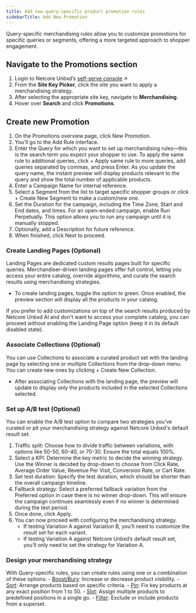 ```yaml
---
title: Add new query-specific product promotion rules
sidebarTitle: Add New Promotion
---
```

Query-specific merchandising rules allow you to customize promotions for specific queries or segments, offering a more targeted approach to shopper engagement.

## Navigate to the Promotions section

1. Login to Netcore Unbxd’s [self-serve console](https://console.unbxd.io/) ↗
2. From the **Site Key Picker**, click the site you want to apply a merchandising strategy.
3. After selecting the appropriate site key, navigate to **Merchandising**.
4. Hover over **Search** and click **Promotions**.

## Create new Promotion

   1. On the Promotions overview page, click New Promotion.
   2. You'll go to the Add Rule interface.
   3. Enter the Query for which you want to set up merchandising rules—this is the search term you expect your shopper to use.
  <Info>To apply the same rule to additional queries, click + Apply same rule to more queries, add queries separated by commas, and press Enter.</Info>
  <Note> As you update the query name, the instant preview will display products relevant to the query and show the total number of applicable products.</Note>
   4. Enter a Campaign Name for internal reference.
   5. Select a Segment from the list to target specific shopper groups or click + Create New Segment to make a custom/new one.
   6. Set the Duration for the campaign, including the Time Zone, Start and End dates, and times.
   <Info>For an open-ended campaign, enable Run Perpetually. This option allows you to run any campaign until it is manually stopped.</Info>
   7. Optionally, add a Description for future reference.
   8. When finished, click Next to proceed.

### Create Landing Pages (Optional)
  
  Landing Pages are dedicated custom results pages built for specific queries. Merchandiser-driven landing pages offer full control, letting you access your entire catalog, override algorithms, and curate the search results using merchandising strategies.
   * To create landing pages, toggle the option to green. Once enabled, the preview section will display all the products in your catalog.

   If you prefer to add customizations on top of the search results produced by Netcore Unbxd AI and don't want to access your complete catalog, you can proceed without enabling the Landing Page option (keep it in its default disabled state).

### Associate Collections (Optional)
   You can use Collections to associate a curated product set with the landing page by selecting one or multiple Collections from the drop-down menu. You can create new ones by clicking + Create New Collection.
   * After associating Collections with the landing page, the preview will update to display only the products included in the selected Collections selected.

### Set up A/B test (Optional)
  You can enable the A/B test option to compare two strategies you’ve curated or pit your merchandising strategy against Netcore Unbxd's default result set.

1. Traffic split: Choose how to divide traffic between variations, with options like 50-50, 60-40, or 70-30. Ensure the total equals 100%.
2. Select a KPI: Determine the key metric to decide the winning strategy. Use the Winner is decided by drop-down to choose from Click Rate, Average Order Value, Revenue Per Visit, Conversion Rate, or Cart Rate.
3. Set test duration: Specify the test duration, which should be shorter than the overall campaign timeline.
4. Fallback strategy: Select a preferred fallback variation from the Preferred option in case there is no winner drop-down. This will ensure the campaign continues seamlessly even if no winner is determined during the test period.
5. Once done, click Apply.
6. You can now proceed with configuring the merchandising strategy.
   - If testing Variation A against Variation B, you’ll need to customize the result set for each variant.
   - If testing Variation A against Netcore Unbxd’s default result set, you’ll only need to set the strategy for Variation A.

### Design your merchandising strategy
   With Query-specific rules, you can create rules using one or a combination of these options:
      - [Boost/Bury](/user-guides/merchandising/promotions/boost): Increase or decrease product visibility.
      - [Sort](/user-guides/merchandising/promotions/sort): Arrange products based on specific criteria.
      - [Pin](/user-guides/merchandising/promotions/pin): Fix key products at any exact position from 1 to 50.
      - [Slot](/user-guides/merchandising/promotions/slot): Assign multiple products to predefined positions in a single go.
      - [Filter](/user-guides/merchandising/promotions/filter): Exclude or include products from a superset.